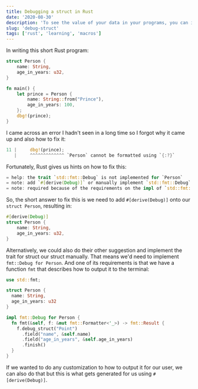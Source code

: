 ```yaml
---
title: Debugging a struct in Rust
date: '2020-08-30'
description: 'To see the value of your data in your programs, you can implement the Debug trait in Rust. Let us take a gander of how!'
slug: 'debug-struct'
tags: ['rust', 'learning', 'macros']
---
```


In writing this short Rust program:

```rust
struct Person {
    name: String,
    age_in_years: u32,
}

fn main() {
    let prince = Person {
        name: String::from("Prince"),
        age_in_years: 100,
    };
    dbg!(prince);
}
```

I came across an error I hadn't seen in a long time so I forgot why it came up
and also how to fix it:

```rust
11 |     dbg!(prince);
   |     ^^^^^^^^^^^^^ `Person` cannot be formatted using `{:?}`
```

Fortunately, Rust gives us hints on how to fix this:

```rust
= help: the trait `std::fmt::Debug` is not implemented for `Person`
= note: add `#[derive(Debug)]` or manually implement `std::fmt::Debug`
= note: required because of the requirements on the impl of `std::fmt::Debug` for `&Person`
```

So, the short answer to fix this is we need to add `#[derive(Debug)]` onto our
`struct Person`, resulting in:

```rust
#[derive(Debug)]
struct Person {
    name: String,
    age_in_years: u32,
}
```

Alternatively, we could also do their other suggestion and implement the trait for
struct our struct manually. That means we'd need to implement `fmt::Debug for Person`.
And one of its requirements is that we have a function `fmt` that describes how to output
it to the terminal:

```rust
use std::fmt;

struct Person {
  name: String,
  age_in_years: u32
}

impl fmt::Debug for Person {
  fn fmt(&self, f: &mut fmt::Formatter<'_>) -> fmt::Result {
    f.debug_struct("Point")
      .field("name", &self.name)
      .field("age_in_years", &self.age_in_years)
      .finish()
  }
}
```

If we wanted to do any customization to how to output it for our user, we can also
do that but this is what gets generated for us using `#[derive(Debug)]`.